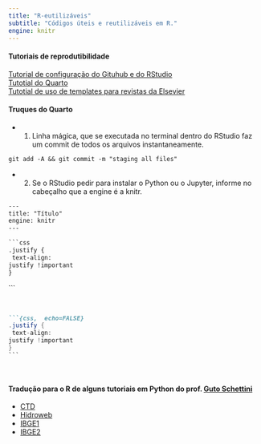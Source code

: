 ```yaml
---
title: "R-eutilizáveis"
subtitle: "Códigos úteis e reutilizáveis em R."
engine: knitr
---
```


#### Tutoriais de reprodutibilidade

[Tutorial de configuração do Gituhub e do RStudio](r-eutilizaveis/tutorial_integrar_git_rstudio.qmd)  
[Tutotial do Quarto](r-eutilizaveis/tutorial_quarto.qmd)  
[Tutotial de uso de templates para revistas da Elsevier](r-eutilizaveis/tutorial_template_elsevier.qmd)

#### Truques do Quarto

- 1. Linha mágica, que se executada no terminal dentro do RStudio faz um commit de todos os arquivos instantaneamente.

```default
git add -A && git commit -m "staging all files"
```

- 2. Se o RStudio pedir para instalar o Python ou o Jupyter, informe no cabeçalho que a engine é a knitr.

```default
---
title: "Título"
engine: knitr
---
```

<!-- NÃO DEU CERTO.
Não teve jeito de mostrar a primeira linha (```{css}) em markdow. A solução foi HTML
-->


````default
```css
.justify {
 text-align:
justify !important
}  
````
 ```



<br>

<div class="cell">
<div class="sourceCode cell-code" id="cb4"><pre class="sourceCode markdown code-with-copy"><code class="sourceCode markdown"><span id="cb4-1"><a href="#cb4-1" aria-hidden="true" tabindex="-1"></a><span class="in">```{css,  echo=FALSE}</span></span>
<span id="cb4-2"><a href="#cb4-2" aria-hidden="true" tabindex="-1"></a><span class="op">.</span><span class="fu">justify</span> <span class="op">{</span></span>
<span id="cb4-3"><a href="#cb4-3" aria-hidden="true" tabindex="-1"></a> text<span class="op">-</span>align<span class="op">:</span></span>
<span id="cb4-4"><a href="#cb4-4" aria-hidden="true" tabindex="-1"></a>justify <span class="op">!</span>important</span>
<span id="cb4-5"><a href="#cb4-5" aria-hidden="true" tabindex="-1"></a><span class="op">}</span></span><br>```</code></pre></div>
</div>



<br>

#### Tradução para o R de alguns tutoriais em Python do prof. [Guto Schettini](https://gutoschettini.github.io/Analise_Dados_Python/)

- [CTD](r-eutilizaveis/CTD/CTD.html)  
- [Hidroweb](r-eutilizaveis/hidroweb/hidroweb.html)  
- [IBGE1](r-eutilizaveis/IBGE1/IBGE1.html)  
- [IBGE2](r-eutilizaveis/IBGE2/IBGE2.html)  

